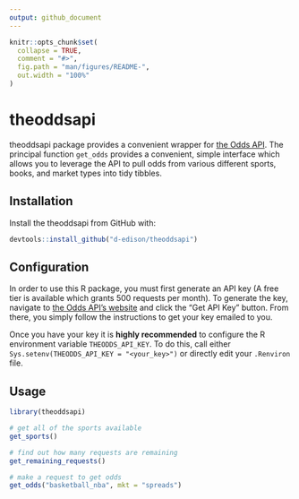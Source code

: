 ```yaml
---
output: github_document
---
```


<!-- README.md is generated from README.Rmd. Please edit that file -->

```r
knitr::opts_chunk$set(
  collapse = TRUE,
  comment = "#>",
  fig.path = "man/figures/README-",
  out.width = "100%"
)
```

# theoddsapi

<!-- badges: start -->
<!-- badges: end -->

theoddsapi package provides a convenient wrapper for [the Odds API](https://the-odds-api.com/). The principal function `get_odds` provides a convenient, simple interface which allows you to leverage the API to pull odds from various different sports, books, and market types into tidy tibbles.

## Installation

Install the theoddsapi from GitHub with:

``` r
devtools::install_github("d-edison/theoddsapi")
```

## Configuration

In order to use this R package, you must first generate an API key (A free tier is available which grants 500 requests per month). To generate the key, navigate to [the Odds API's website](https://the-odds-api.com/) and click the "Get API Key" button. From there, you simply follow the instructions to get your key emailed to you. 

Once you have your key it is **highly recommended** to configure the R environment variable `THEODDS_API_KEY`. To do this, call either `Sys.setenv(THEODDS_API_KEY = "<your_key>")` or directly edit your `.Renviron` file.

## Usage

```r
library(theoddsapi)

# get all of the sports available
get_sports()

# find out how many requests are remaining
get_remaining_requests()

# make a request to get odds
get_odds("basketball_nba", mkt = "spreads")
```

